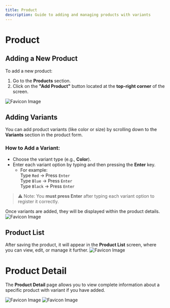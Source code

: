 ```yaml
---
title: Product
description: Guide to adding and managing products with variants
---
```


# Product

## Adding a New Product

To add a new product:

1. Go to the **Products** section.
2. Click on the **"Add Product"** button located at the **top-right corner** of the screen.

![Favicon Image](/images/website/productadd.png)

## Adding Variants

You can add product variants (like color or size) by scrolling down to the **Variants** section in the product form.

### How to Add a Variant:

- Choose the variant type (e.g., **Color**).
- Enter each variant option by typing and then pressing the **Enter** key.
  - For example:  
    Type `Red` → Press `Enter`  
    Type `Blue` → Press `Enter`  
    Type `Black` → Press `Enter`

> ⚠️ Note: You **must press Enter** after typing each variant option to register it correctly.

Once variants are added, they will be displayed within the product details.
![Favicon Image](/images/website/variant.png)

## Product List

After saving the product, it will appear in the **Product List** screen, where you can view, edit, or manage it further.
![Favicon Image](/images/website/productlist.png)

# Product Detail

The **Product Detail** page allows you to view complete information about a specific product with variant if you have added.

![Favicon Image](/images/website/productdetail11.png)
![Favicon Image](/images/website/productdetail2.png)
